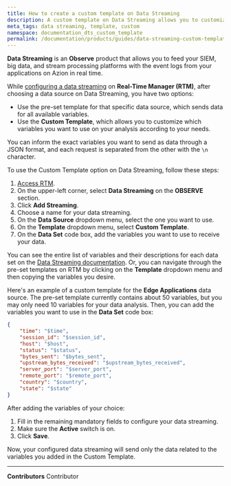 ```yaml
---
title: How to create a custom template on Data Streaming
description: A custom template on Data Streaming allows you to customize which variables you want to use on your analysis according to your needs.
meta_tags: data streaming, template, custom
namespace: documentation_dts_custom_template
permalink: /documentation/products/guides/data-streaming-custom-template/
---
```


**Data Streaming** is an **Observe** product that allows you to feed your SIEM, big data, and stream processing platforms with the event logs from your applications on Azion in real time.

While [configuring a data streaming](/en/documentation/products/guides/use-data-streaming/) on **Real-Time Manager (RTM)**, after choosing a data source on Data Streaming, you have two options:

- Use the pre-set template for that specific data source, which sends data for all available variables.
- Use the **Custom Template**, which allows you to customize which variables you want to use on your analysis according to your needs.

You can inform the exact variables you want to send as data through a JSON format, and each request is separated from the other with the `\n` character.

To use the Custom Template option on Data Streaming, follow these steps:

1. [Access RTM](https://manager.azion.com/).
2. On the upper-left corner, select **Data Streaming** on the **OBSERVE** section.
3. Click **Add Streaming**.
4. Choose a name for your data streaming.
5. On the **Data Source** dropdown menu, select the one you want to use.
6. On the **Template** dropdown menu, select **Custom Template**.
7. On the **Data Set** code box, add the variables you want to use to receive your data.

You can see the entire list of variables and their descriptions for each data set on the [Data Streaming documentation](/en/documentation/products/observe/data-streaming/). Or, you can navigate through the pre-set templates on RTM by clicking on the **Template** dropdown menu and then copying the variables you desire.

Here's an example of a custom template for the **Edge Applications** data source. The pre-set template currently contains about 50 variables, but you may only need 10 variables for your data analysis. Then, you can add the variables you want to use in the **Data Set** code box:

```json
{
	"time": "$time",
    "session_id": "$session_id",
    "host": "$host",
    "status": "$status",
    "bytes_sent": "$bytes_sent",
    "upstream_bytes_received": "$upstream_bytes_received",
    "server_port": "$server_port",
    "remote_port": "$remote_port",
    "country": "$country",
    "state": "$state"
}
```

After adding the variables of your choice:

1. Fill in the remaining mandatory fields to configure your data streaming.
2. Make sure the **Active** switch is on.
3. Click **Save**.

Now, your configured data streaming will send only the data related to the variables you added in the Custom Template.



---


**Contributors** <ContributorList>Contributor</ContributorList>

